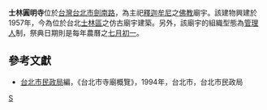 '''士林圓明寺'''位於[[台灣|台灣]][[台北市|台北市]][[劍南路|劍南路]]，為主祀[[釋迦牟尼|釋迦牟尼]]之[[佛教|佛教]]廟宇。該建物興建於1957年，今為位於台北[[士林區|士林區]]之仿古廟宇建築。另外，該廟宇的組織型態為[[管理人|管理人]]制，祭典日期則是每年農曆之[[七月初一|七月初一]]。

==參考文獻==
*[[臺北市政府民政局|台北市民政局]]編，《台北市寺廟概覽》，1994年，台北市，台北市民政局

[[Category:台北市佛寺|S]]